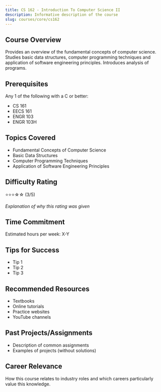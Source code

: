 ```yaml
---
title: CS 162 - Introduction To Computer Science II
description: Informative description of the course
slug: courses/core/cs162
---
```



## Course Overview
Provides an overview of the fundamental concepts of computer science. Studies basic data structures, computer programming techniques and application of software engineering principles. Introduces analysis of programs.

## Prerequisites
Any 1 of the following with a C or better:
- CS 161
- EECS 161
- ENGR 103
- ENGR 103H

## Topics Covered
- Fundamental Concepts of Computer Science
- Basic Data Structures
- Computer Programming Techniques
- Application of Software Engineering Principles

## Difficulty Rating
⭐⭐⭐☆☆ (3/5)

*Explanation of why this rating was given*

## Time Commitment
Estimated hours per week: X-Y

## Tips for Success
- Tip 1
- Tip 2
- Tip 3

## Recommended Resources
- Textbooks
- Online tutorials
- Practice websites
- YouTube channels

## Past Projects/Assignments
- Description of common assignments
- Examples of projects (without solutions)

## Career Relevance
How this course relates to industry roles and which careers particularly value this knowledge.

<CourseReviews courseId="cs162" />